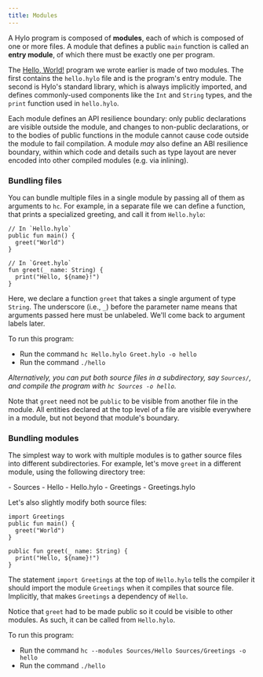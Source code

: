```yaml
---
title: Modules
---
```


A Hylo program is composed of **modules**, each of which is composed of one or more files. A module that defines a public `main` function is called an **entry module**, of which there must be exactly one per program.

The [Hello, World!](hello-world.md) program we wrote earlier is made of two modules. The first contains the `hello.hylo` file and is the program's entry module. The second is Hylo's standard library, which is always implicitly imported, and defines commonly-used components like the `Int` and `String` types, and the `print` function used in `hello.hylo`.

Each module defines an API resilience boundary: only public declarations are visible outside the module, and changes to non-public declarations, or to the bodies of public functions in the module cannot cause code outside the module to fail compilation. A module _may_ also define an ABI resilience boundary, within which code and details such as type layout are never encoded into other compiled modules (e.g. via inlining).

### Bundling files

You can bundle multiple files in a single module by passing all of them as arguments to `hc`. For example, in a separate file we can define a function, that prints a specialized greeting, and call it from `Hello.hylo`:

```hylo
// In `Hello.hylo`
public fun main() {
  greet("World")
}

// In `Greet.hylo`
fun greet(_ name: String) {
  print("Hello, ${name}!")
}
```

Here, we declare a function `greet` that takes a single argument of type `String`. The underscore (i.e., `_`) before the parameter name means that arguments passed here must be unlabeled. We'll come back to argument labels later.

To run this program:

* Run the command `hc Hello.hylo Greet.hylo -o hello`
* Run the command `./hello`

_Alternatively, you can put both source files in a subdirectory, say `Sources/`, and compile the program with `hc Sources -o hello`._

Note that `greet` need not be `public` to be visible from another file in the module. All entities declared at the top level of a file are visible everywhere in a module, but not beyond that module's boundary.

### Bundling modules

The simplest way to work with multiple modules is to gather source files into different subdirectories. For example, let's move `greet` in a different module, using the following directory tree:


<FileTree>
- Sources
  - Hello
    - Hello.hylo
  - Greetings
    - Greetings.hylo
</FileTree>

Let's also slightly modify both source files:

```hylo title="Sources/Hello/Hello.hylo"
import Greetings
public fun main() {
  greet("World")
}
```
```hylo title="Sources/Greetings/Greetings.hylo"
public fun greet(_ name: String) {
  print("Hello, ${name}!")
}
```

The statement `import Greetings` at the top of `Hello.hylo` tells the compiler it should import the module `Greetings` when it compiles that source file. Implicitly, that makes `Greetings` a dependency of `Hello`.

Notice that `greet` had to be made public so it could be visible to other modules. As such, it can be called from `Hello.hylo`.

To run this program:

* Run the command `hc --modules Sources/Hello Sources/Greetings -o hello`
* Run the command `./hello`

